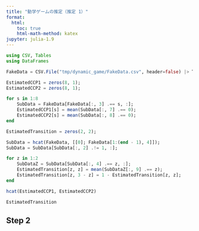 ```yaml
---
title: "動学ゲームの推定（推定 1）"
format:
  html:
    toc: true
    html-math-method: katex
jupyter: julia-1.9
---
```


```julia
using CSV, Tables
using DataFrames
```

```julia
FakeData = CSV.File("tmp/dynamic_game/FakeData.csv", header=false) |> Tables.matrix;
```

```julia

EstimatedCCP1 = zeros(8, 1);
EstimatedCCP2 = zeros(8, 1);

for s in 1:8
    SubData = FakeData[FakeData[:, 3] .== s, :];
    EstimatedCCP1[s] = mean(SubData[:, 7] .== 0);
    EstimatedCCP2[s] = mean(SubData[:, 8] .== 0);
end

```

```julia

EstimatedTransition = zeros(2, 2);

SubData = hcat(FakeData, [[0]; FakeData[1:(end - 1), 4]]);
SubData = SubData[SubData[:, 2] .!= 1, :];

for z in 1:2
    SubDataZ = SubData[SubData[:, 4] .== z, :];
    EstimatedTransition[z, z] = mean(SubDataZ[:, 9] .== z);
    EstimatedTransition[z, 3 - z] = 1 - EstimatedTransition[z, z];
end

```

```julia
hcat(EstimatedCCP1, EstimatedCCP2)
```

```julia
EstimatedTransition
```

## Step 2

